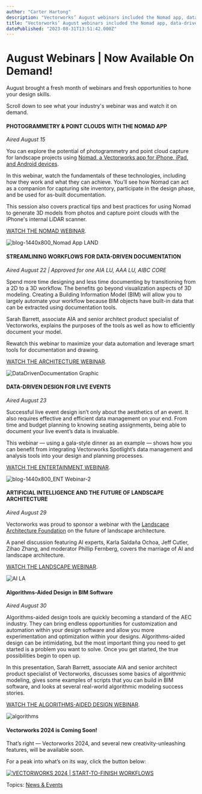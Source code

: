 ```yaml
---
author: "Carter Hartong"
description: "Vectorworks’ August webinars included the Nomad app, data-driven design, AI, and BIM."
title: "Vectorworks’ August webinars included the Nomad app, data-driven design, AI, and BIM." 
datePublished: "2023-08-31T13:51:42.000Z"
---
```

# August Webinars | Now Available On Demand!

August brought a fresh month of webinars and fresh opportunities to hone your design skills.

Scroll down to see what your industry's webinar was and watch it on demand. 

#### **PHOTOGRAMMETRY & POINT CLOUDS WITH THE NOMAD APP**

_Aired August 15_

You can explore the potential of photogrammetry and point cloud capture for landscape projects using [Nomad, a Vectorworks app for iPhone, iPad, and Android devices](../../../net/vectorworks/blog/using-apple-tech-to-streamline-mobile-pdf-workflows.html).

In this webinar, watch the fundamentals of these technologies, including how they work and what they can achieve. You’ll see how Nomad can act as a companion for capturing site inventory, participate in the design phase, and be used for as-built documentation. 

This session also covers practical tips and best practices for using Nomad to generate 3D models from photos and capture point clouds with the iPhone's internal LiDAR scanner.

[WATCH THE NOMAD WEBINAR](https://university.vectorworks.net/course/view.php?id=2703).

![blog-1440x800_Nomad App LAND](https://blog.vectorworks.net/hs-fs/hubfs/Blog%20Images/230614_June%20Webinars%20Register/blog-1440x800_Nomad%20App%20LAND.png?width=1440&height=800&name=blog-1440x800_Nomad%20App%20LAND.png)

#### STREAMLINING WORKFLOWS FOR DATA-DRIVEN DOCUMENTATION 

_Aired August 22 | Approved for one AIA LU, AAA LU, AIBC CORE_

Spend more time designing and less time documenting by transitioning from a 2D to a 3D workflow. The benefits go beyond visualization aspects of 3D modeling. Creating a Building Information Model (BIM) will allow you to largely automate your workflow because BIM objects have built-in data that can be extracted using documentation tools. 

Sarah Barrett, associate AIA and senior architect product specialist of Vectorworks, explains the purposes of the tools as well as how to efficiently document your model.

Rewatch this webinar to maximize your data automation and leverage smart tools for documentation and drawing.

[WATCH THE ARCHITECTURE WEBINAR](https://university.vectorworks.net/course/view.php?id=1632).

![DataDrivenDocumentation Graphic](https://blog.vectorworks.net/hs-fs/hubfs/Blog%20Images/230818_August%20Webinar%20Blog/DataDrivenDocumentation%20Graphic.png?width=1440&height=770&name=DataDrivenDocumentation%20Graphic.png)

#### DATA-DRIVEN DESIGN FOR LIVE EVENTS

_Aired August 23_ 

Successful live event design isn’t only about the aesthetics of an event. It also requires effective and efficient data management on your end. From time and budget planning to knowing seating assignments, being able to document your live event’s data is invaluable.

This webinar — using a gala-style dinner as an example — shows how you can benefit from integrating Vectorworks Spotlight’s data management and analysis tools into your design and planning processes.

[WATCH THE ENTERTAINMENT WEBINAR](https://university.vectorworks.net/course/view.php?id=2276).

![blog-1440x800_ENT Webinar-2](https://blog.vectorworks.net/hs-fs/hubfs/Blog%20Images/230818_August%20Webinar%20Blog/blog-1440x800_ENT%20Webinar-2.png?width=1440&height=800&name=blog-1440x800_ENT%20Webinar-2.png)

#### ARTIFICIAL INTELLIGENCE AND THE FUTURE OF LANDSCAPE ARCHITECTURE

_Aired August 29_

Vectorworks was proud to sponsor a webinar with the [Landscape Architecture Foundation](https://www.lafoundation.org) on the future of landscape architecture.

A panel discussion featuring AI experts, Karla Saldaña Ochoa, Jeff Cutler, Zihao Zhang, and moderator Phillip Fernberg, covers the marriage of AI and landscape architecture.

[WATCH THE LANDSCAPE WEBINAR](https://www.lafoundation.org/resources/category/recorded-webinars).

![AI LA ](https://blog.vectorworks.net/hs-fs/hubfs/Blog%20Images/230818_August%20Webinar%20Blog/AI%20LA%20.png?width=1440&height=810&name=AI%20LA%20.png)

#### Algorithms-Aided Design in BIM Software

_Aired August 30_

Algorithms-aided design tools are quickly becoming a standard of the AEC industry. They can bring endless opportunities for customization and automation within your design software and allow you more experimentation and optimization within your designs. Algorithms-aided design can be intimidating, but the most important thing you need to get started is a problem you want to solve. Once you get started, the true possibilities begin to open up. 

In this presentation, Sarah Barrett, associate AIA and senior architect product specialist of Vectorworks, discusses some basics of algorithmic modeling, gives some examples of scripts that you can build in BIM software, and looks at several real-world algorithmic modeling success stories. 

[WATCH THE ALGORITHMS-AIDED DESIGN WEBINAR](https://university.vectorworks.net/course/view.php?id=2277).

![algorithms](https://blog.vectorworks.net/hs-fs/hubfs/Blog%20Images/230818_August%20Webinar%20Blog/algorithms.jpg?width=1440&height=812&name=algorithms.jpg)

#### Vectorworks 2024 is Coming Soon! 

That’s right — Vectorworks 2024, and several new creativity-unleashing features, will be available soon. 

For a peak into what’s on its way, click the button below:

[![VECTORWORKS 2024 | START-TO-FINISH WORKFLOWS](https://no-cache.hubspot.com/cta/default/3018241/748f0326-e2f5-458e-a4e2-5738f35f8bfe.png)](https://cta-redirect.hubspot.com/cta/redirect/3018241/748f0326-e2f5-458e-a4e2-5738f35f8bfe) 

 Topics: [News & Events](https://blog.vectorworks.net/topic/news-events) 

 